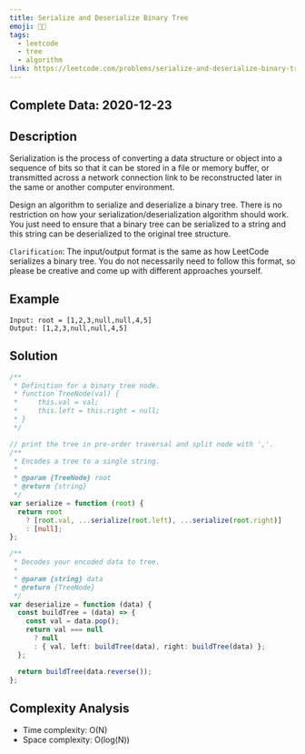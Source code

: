 ```yaml
---
title: Serialize and Deserialize Binary Tree
emoji: 👨‍💻
tags:
  - leetcode
  - tree
  - algorithm
link: https://leetcode.com/problems/serialize-and-deserialize-binary-tree/
---
```


## Complete Data: 2020-12-23

## Description

Serialization is the process of converting a data structure or object into a sequence of bits so that it can be stored in a file or memory buffer, or transmitted across a network connection link to be reconstructed later in the same or another computer environment.

Design an algorithm to serialize and deserialize a binary tree. There is no restriction on how your serialization/deserialization algorithm should work. You just need to ensure that a binary tree can be serialized to a string and this string can be deserialized to the original tree structure.

`Clarification`: The input/output format is the same as how LeetCode serializes a binary tree. You do not necessarily need to follow this format, so please be creative and come up with different approaches yourself.

## Example

```
Input: root = [1,2,3,null,null,4,5]
Output: [1,2,3,null,null,4,5]
```

## Solution

```ts
/**
 * Definition for a binary tree node.
 * function TreeNode(val) {
 *     this.val = val;
 *     this.left = this.right = null;
 * }
 */

// print the tree in pre-order traversal and split node with ','.
/**
 * Encodes a tree to a single string.
 *
 * @param {TreeNode} root
 * @return {string}
 */
var serialize = function (root) {
  return root
    ? [root.val, ...serialize(root.left), ...serialize(root.right)]
    : [null];
};

/**
 * Decodes your encoded data to tree.
 *
 * @param {string} data
 * @return {TreeNode}
 */
var deserialize = function (data) {
  const buildTree = (data) => {
    const val = data.pop();
    return val === null
      ? null
      : { val, left: buildTree(data), right: buildTree(data) };
  };

  return buildTree(data.reverse());
};
```

## Complexity Analysis

- Time complexity: O(N)
- Space complexity: O(log(N))
